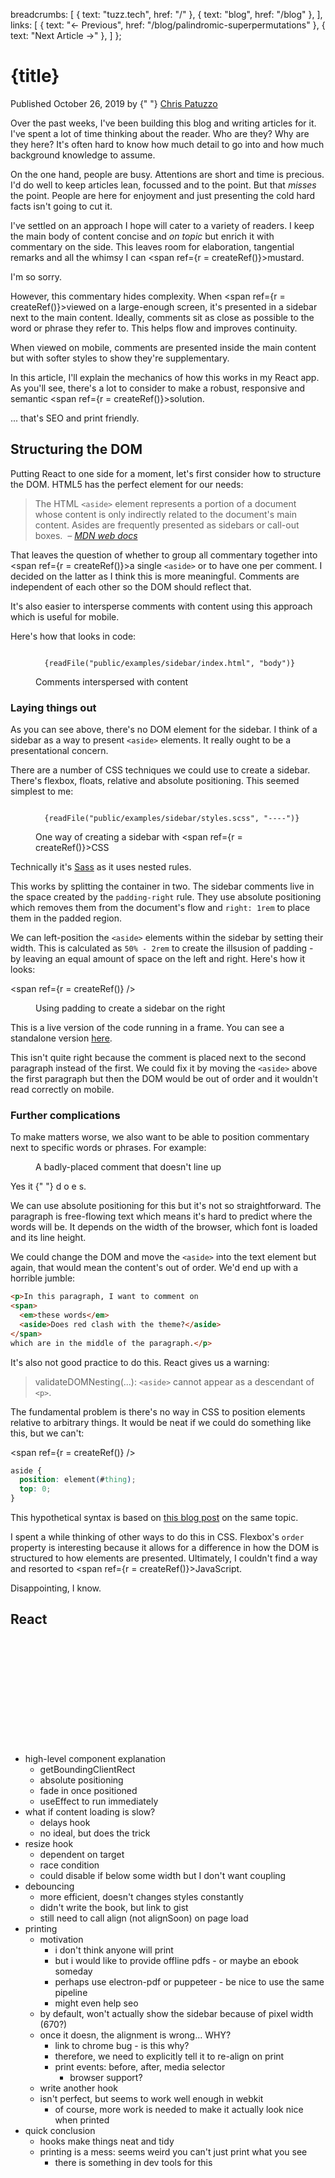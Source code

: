 

  breadcrumbs: [
    { text: "tuzz.tech", href: "/" },
    { text: "blog", href: "/blog" },
  ],
  links: [
    { text: "← Previous", href: "/blog/palindromic-superpermutations" },
    { text: "Next Article →" },
  ]
};


<Head>
  <meta property="og:title" content={title} />
  <meta property="og:url" content={`https://tuzz.tech${path}`} />
  <meta property="og:description" content={description} />
  <meta property="og:type" content="article" />

  <meta name="description" content={description} />
  <meta name="keywords" content="Chris Patuzzo,TODO" />
</Head>

<Layout title={title} navigation={navigation}>

<h1>{title}</h1>

<time dateTime="2019-10-26">Published October 26, 2019 by {" "}
<a href="https://twitter.com/chrispatuzzo">Chris Patuzzo</a>
</time>

Over the past weeks, I've been building this blog and writing articles for it.
I've spent a lot of time thinking about the reader. Who are they? Why are they
here? It's often hard to know how much detail to go into and how much background
knowledge to assume.

On the one hand, people are busy. Attentions are short and time is precious. I'd
do well to keep articles lean, focussed and to the point. But that _misses_ the
point. People are here for enjoyment and just presenting the cold hard facts
isn't going to cut it.

I've settled on an approach I hope will cater to a variety of readers. I keep
the main body of content concise and _on topic_ but enrich it with commentary on
the side. This leaves room for elaboration, tangential remarks and all the
whimsy I can <span ref={r = createRef()}>mustard</span>.

<Aside target={r}><p>
I'm so sorry.
</p></Aside>

However, this commentary hides complexity. When <span ref={r =
createRef()}>viewed</span> on a large-enough screen, it's presented in a
sidebar next to the main content. Ideally, comments sit as close as possible to
the word or phrase they refer to. This helps flow and improves continuity.

<Aside target={r}><p>
When viewed on mobile, comments are presented inside the main content but with
softer styles to show they're supplementary.
</p></Aside>

In this article, I'll explain the mechanics of how this works in my React app.
As you'll see, there's a lot to consider to make a robust, responsive and
semantic <span ref={r = createRef()}>solution</span>.

<Aside target={r}><p>
... that's SEO and print friendly.
</p></Aside>

## Structuring the DOM

Putting React to one side for a moment, let's first consider how to structure
the DOM.  HTML5 has the perfect element for our needs:

>The HTML `<aside>` element represents a portion of a document whose content is
only indirectly related to the document's main content. Asides are frequently
presented as sidebars or call-out boxes.
&nbsp;_– [MDN web docs](https://developer.mozilla.org/en-US/docs/Web/HTML/Element/aside)_

That leaves the question of whether to group all commentary together into <span
ref={r = createRef()}>a</span> single `<aside>` or to have one per comment. I
decided on the latter as I think this is more meaningful. Comments are
independent of each other so the DOM should reflect that.

<Aside target={r}><p>
It's also easier to intersperse comments with content using this approach which
is useful for mobile.
</p></Aside>

Here's how that looks in code:

<Figure>
<pre><code className="language-html">
  {readFile("public/examples/sidebar/index.html", "body")}
</code></pre>

Comments interspersed with content
</Figure>

### Laying things out

As you can see above, there's no DOM element for the sidebar. I think of a
sidebar as a way to present `<aside>` elements. It really ought to be a
presentational concern.

There are a number of CSS techniques we could use to create a sidebar. There's
flexbox, floats, relative and absolute positioning. This seemed simplest to
me:

<Figure>
<pre><code className="language-css">
  {readFile("public/examples/sidebar/styles.scss", "----")}
</code></pre>

One way of creating a sidebar with <span ref={r = createRef()}>CSS</span>
</Figure>

<Aside target={r}>

  Technically it's [Sass](https://sass-lang.com/) as it uses nested rules.

</Aside>

This works by splitting the container in two. The sidebar comments live in the
space created by the `padding-right` rule. They use absolute positioning which
removes them from the document's flow and `right: 1rem` to place them in the
padded region.

We can left-position the `<aside>` elements within the sidebar by setting their
width. This is calculated as `50% - 2rem` to create the illsusion of
padding - by leaving an equal amount of space on the left and right. Here's how
it looks:

<span ref={r = createRef()} />

<Figure>
<Frame src="/examples/sidebar/index.html" autoScale={false} />

Using padding to create a sidebar on the right
</Figure>

<Aside target={r} moveDown={25}><p>
This is a live version of the code running in a frame. You can see a standalone
version <a href="/examples/sidebar/index.html" target="_blank">here</a>.
</p></Aside>

This isn't quite right because the comment is placed next to the second
paragraph instead of the first. We could fix it by moving the `<aside>` above
the first paragraph but then the DOM would be out of order and it wouldn't read
correctly on mobile.

### Further complications

To make matters worse, we also want to be able to position commentary next to
specific words or phrases. For example:

<Figure>
<Frame src="/examples/sidebar-2/index.html" autoScale={false} />

<p>
A <span ref={r = createRef()}>badly-placed</span> comment that
<span style={{ position: "relative", top: "2px", left: "4px" }}>
doesn't line up
</span>
</p>
</Figure>

<Aside target={r} moveDown={-44}><p>
Yes it {" "}
<span style={{ color: "#773955" }}>d</span>
<span style={{ color: "#883955" }}>o</span>
<span style={{ color: "#993955" }}>e</span>
<span style={{ color: "#aa3955" }}>s</span>.
</p></Aside>

We can use absolute positioning for this but it's not so straightforward. The
paragraph is free-flowing text which means it's hard to predict where the words
will be. It depends on the width of the browser, which font is loaded and its
line height.

We could change the DOM and move the `<aside>` into the text element but again,
that would mean the content's out of order. We'd end up with a horrible jumble:

```html
<p>In this paragraph, I want to comment on
<span>
  <em>these words</em>
  <aside>Does red clash with the theme?</aside>
</span>
which are in the middle of the paragraph.</p>
```

It's also not good practice to do this. React gives us a warning:

> validateDOMNesting(...): `<aside>` cannot appear as a descendant of `<p>`.

The fundamental problem is there's no way in CSS to position elements relative
to arbitrary things. It would be neat if we could do something like this, but
we can't:

<span ref={r = createRef()} />

```css
aside {
  position: element(#thing);
  top: 0;
}
```

<Aside target={r} moveDown={32}>

This hypothetical syntax is based on [this blog
post](https://discourse.wicg.io/t/position-an-element-relatively-to-another-element-from-anywhere-in-the-dom/968)
on the same topic.

</Aside>

I spent a while thinking of other ways to do this in CSS. Flexbox's `order`
property is interesting because it allows for a difference in how the DOM is
structured to how elements are presented. Ultimately, I couldn't find a way and
resorted to <span ref={r = createRef()}>JavaScript</span>.

<Aside target={r}><p>
Disappointing, I know.
</p></Aside>

## React



<br/> <br/> <br/> <br/> <br/> <br/> <br/> <br/> <br/> <br/>


- high-level component explanation
  - getBoundingClientRect
  - absolute positioning
  - fade in once positioned
  - useEffect to run immediately
- what if content loading is slow?
  - delays hook
  - no ideal, but does the trick
- resize hook
  - dependent on target
  - race condition
  - could disable if below some width but I don't want coupling
- debouncing
  - more efficient, doesn't changes styles constantly
  - didn't write the book, but link to gist
  - still need to call align (not alignSoon) on page load
- printing
  - motivation
    - i don't think anyone will print
    - but i would like to provide offline pdfs - or maybe an ebook someday
    - perhaps use electron-pdf or puppeteer - be nice to use the same pipeline
    - might even help seo
  - by default, won't actually show the sidebar because of pixel width (670?)
  - once it doesn, the alignment is wrong... WHY?
    - link to chrome bug - is this why?
    - therefore, we need to explicitly tell it to re-align on print
    - print events: before, after, media selector
      - browser support?
  - write another hook
  - isn't perfect, but seems to work well enough in webkit
    - of course, more work is needed to make it actually look nice when printed
- quick conclusion
  - hooks make things neat and tidy
  - printing is a mess: seems weird you can't just print what you see
    - there is something in dev tools for this


</Layout>
